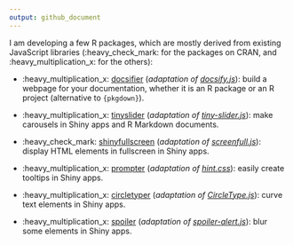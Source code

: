 ```yaml
---
output: github_document
---
```


I am developing a few R packages, which are mostly derived from existing JavaScript libraries (:heavy_check_mark: for the packages on CRAN, and :heavy_multiplication_x: for the others):

* :heavy_multiplication_x: [docsifier](https://docsifier.etiennebacher.com) (*adaptation of [docsify.js](https://docsify.js.org/#/)*): build a webpage for your documentation, whether it is an R package or an R project (alternative to `{pkgdown}`).

* :heavy_multiplication_x: [tinyslider](https://tinyslider.etiennebacher.com) (*adaptation of [tiny-slider.js](https://github.com/ganlanyuan/tiny-slider)*): make carousels in Shiny apps and R Markdown documents.

* :heavy_check_mark: [shinyfullscreen](https://github.com/etiennebacher/shinyfullscreen) (*adaptation of [screenfull.js](https://github.com/sindresorhus/screenfull.js)*): display HTML elements in fullscreen in Shiny apps.

* :heavy_multiplication_x: [prompter](https://github.com/etiennebacher/prompter) (*adaptation of [hint.css](https://github.com/chinchang/hint.css)*): easily create tooltips in Shiny apps.

* :heavy_multiplication_x: [circletyper](https://github.com/etiennebacher/circletyper) (*adaptation of [CircleType.js](https://github.com/peterhry/CircleType)*): curve text elements in Shiny apps.

* :heavy_multiplication_x: [spoiler](https://github.com/etiennebacher/spoiler) (*adaptation of [spoiler-alert.js](https://github.com/joshbuddy/spoiler-alert)*): blur some elements in Shiny apps.
